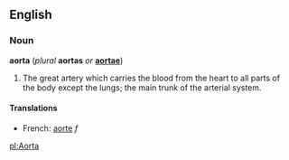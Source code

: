 ==English==
===Noun===
{{wikipedia}}
'''aorta''' (''plural'' '''aortas''' ''or'' '''[[aortae]]''')

#The great artery which carries the blood from the heart to all parts of the body except the lungs; the main trunk of the arterial system.

====Translations====
*French: [[aorte]] ''f''

[[pl:Aorta]]